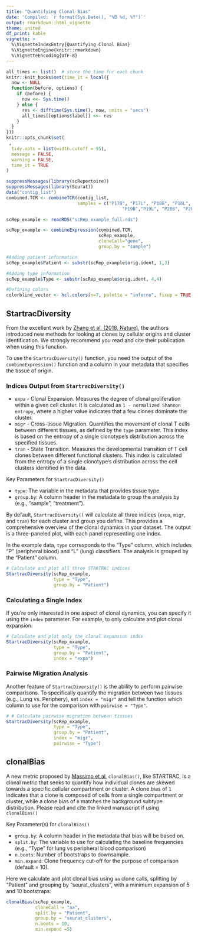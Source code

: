 ```yaml
---
title: "Quantifying Clonal Bias"
date: 'Compiled: `r format(Sys.Date(), "%B %d, %Y")`'
output: rmarkdown::html_vignette
theme: united
df_print: kable
vignette: >
  %\VignetteIndexEntry{Quantifying Clonal Bias}
  %\VignetteEngine{knitr::rmarkdown}
  %\VignetteEncoding{UTF-8}
---
```


<style>
p.caption {
  font-size: 0.9em;
}
</style>
 
```r
all_times <- list()  # store the time for each chunk
knitr::knit_hooks$set(time_it = local({
  now <- NULL
  function(before, options) {
    if (before) {
      now <<- Sys.time()
    } else {
      res <- difftime(Sys.time(), now, units = "secs")
      all_times[[options$label]] <<- res
    }
  }
}))
knitr::opts_chunk$set(
 ,
  tidy.opts = list(width.cutoff = 95),
  message = FALSE,
  warning = FALSE,
  time_it = TRUE
)

suppressMessages(library(scRepertoire))
suppressMessages(library(Seurat))
data("contig_list") 
combined.TCR <- combineTCR(contig_list, 
                           samples = c("P17B", "P17L", "P18B", "P18L", 
                                            "P19B","P19L", "P20B", "P20L"))

scRep_example <- readRDS("scRep_example_full.rds")

scRep_example <- combineExpression(combined.TCR, 
                                   scRep_example, 
                                   cloneCall="gene", 
                                   group.by = "sample")

#Adding patient information
scRep_example$Patient <- substr(scRep_example$orig.ident, 1,3)

#Adding type information
scRep_example$Type <- substr(scRep_example$orig.ident, 4,4)

#Defining colors
colorblind_vector <- hcl.colors(n=7, palette = "inferno", fixup = TRUE)
```

## StartracDiversity

From the excellent work by [Zhang et al. (2018, Nature)](https://www.nature.com/articles/s41586-018-0694-x), the authors introduced new methods for looking at clones by cellular origins and cluster identification. We strongly recommend you read and cite their publication when using this function.

To use the ```StartracDiversity()``` function, you need the output of the ```combineExpression()``` function and a column in your metadata that specifies the tissue of origin. 

### Indices Output from `StartracDiversity()`

*  `expa` - Clonal Expansion. Measures the degree of clonal proliferation within a given cell cluster. It is calculated as `1 - normalized Shannon entropy`, where a higher value indicates that a few clones dominate the cluster.  
*  `migr` - Cross-tissue Migration. Quantifies the movement of clonal T cells between different tissues, as defined by the `type` parameter. This index is based on the entropy of a single clonotype's distribution across the specified tissues.  
*  `tran` - State Transition. Measures the developmental transition of T cell clones between different functional clusters. This index is calculated from the entropy of a single clonotype's distribution across the cell clusters identified in the data.

Key Parameters for `StartracDiversity()`

* `type`: The variable in the metadata that provides tissue type.
* `group.by`: A column header in the metadata to group the analysis by (e.g., "sample", "treatment"). 

By default, `StartracDiversity()` will calculate all three indices (`expa`, `migr`, and `tran`) for each cluster and group you define. This provides a comprehensive overview of the clonal dynamics in your dataset. The output is a three-paneled plot, with each panel representing one index.

In the example data, `type` corresponds to the "Type" column, which includes "P" (peripheral blood) and "L" (lung) classifiers. The analysis is grouped by the "Patient" column.

```r
# Calculate and plot all three STARTRAC indices
StartracDiversity(scRep_example, 
                  type = "Type", 
                  group.by = "Patient")
```

### Calculating a Single Index

If you're only interested in one aspect of clonal dynamics, you can specify it using the `index` parameter. For example, to only calculate and plot clonal expansion:

```r
# Calculate and plot only the clonal expansion index
StartracDiversity(scRep_example, 
                  type = "Type", 
                  group.by = "Patient",
                  index = "expa")
```

### Pairwise Migration Analysis

Another feature of `StartracDiversity()` is the ability to perform pairwise comparisons. To specifically quantify the migration between two tissues (e.g., Lung vs. Periphery), set `index = "migr"` and tell the function which column to use for the comparison with `pairwise = "Type"`.

```r
# # Calculate pairwise migration between tissues
StartracDiversity(scRep_example, 
                  type = "Type", 
                  group.by = "Patient",
                  index = "migr",
                  pairwise = "Type")
```

## clonalBias

A new metric proposed by [Massimo et al](https://pubmed.ncbi.nlm.nih.gov/35829695/), ```clonalBias()```, like STARTRAC, is a clonal metric that seeks to quantify how individual clones are skewed towards a specific cellular compartment or cluster. A clone bias of `1` indicates that a clone is composed of cells from a single compartment or cluster, while a clone bias of `0` matches the background subtype distribution. Please read and cite the linked manuscript if using `clonalBias()`

Key Parameter(s) for `clonalBias()`

* `group.by`: A column header in the metadata that bias will be based on.
* `split.by`: The variable to use for calculating the baseline frequencies (e.g., "Type" for lung vs peripheral blood comparison)
* `n.boots`: Number of bootstraps to downsample.
* `min.expand`: Clone frequency cut-off for the purpose of comparison (default = 10).

Here we calculate and plot clonal bias using `aa` clone calls, splitting by "Patient" and grouping by "seurat_clusters", with a minimum expansion of 5 and 10 bootstraps:

```r
clonalBias(scRep_example, 
           cloneCall = "aa", 
           split.by = "Patient", 
           group.by = "seurat_clusters",
           n.boots = 10, 
           min.expand =5)
```
